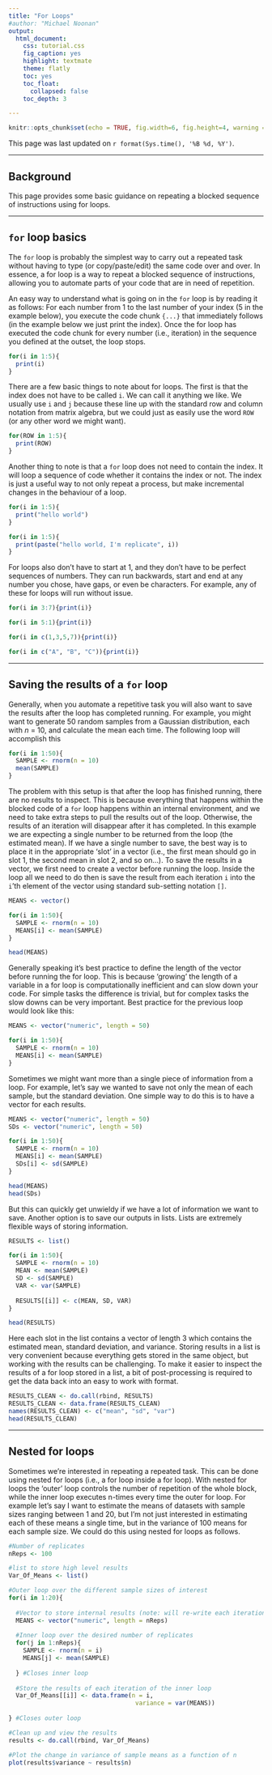 ```yaml
---
title: "For Loops"
#author: "Michael Noonan"
output:
  html_document:
    css: tutorial.css
    fig_caption: yes
    highlight: textmate
    theme: flatly
    toc: yes
    toc_float:
      collapsed: false
    toc_depth: 3

---
```


```r
knitr::opts_chunk$set(echo = TRUE, fig.width=6, fig.height=4, warning = FALSE, message = FALSE)
```
This page was last updated on `r format(Sys.time(), '%B %d, %Y')`.

* * *

## Background
This page provides some basic guidance on repeating a blocked sequence of instructions using for loops.


* * *

## `for` loop basics
The `for` loop is probably the simplest way to carry out a repeated task without having to type (or copy/paste/edit) the same code over and over. In essence, a for loop is a way to repeat a blocked sequence of instructions, allowing you to automate parts of your code that are in need of repetition.

An easy way to understand what is going on in the `for` loop is by reading it as follows: For each number from 1 to the last number of your index (5 in the example below), you execute the code chunk `{...}` that immediately follows (in the example below we just print the index). Once the for loop has executed the code chunk for every number (i.e., iteration) in the sequence you defined at the outset, the loop stops.

```r
for(i in 1:5){
  print(i)
}
```

There are a few basic things to note about for loops. The first is that the index does not have to be called `i`. We can call it anything we like. We usually use `i` and `j` because these line up with the standard row and column notation from matrix algebra, but we could just as easily use the word `ROW` (or any other word we might want).

```r
for(ROW in 1:5){
  print(ROW)
}
```

Another thing to note is that a `for` loop does not need to contain the index. It will loop a sequence of code whether it contains the index or not. The index is just a useful way to not only repeat a process, but make incremental changes in the behaviour of a loop.

```r
for(i in 1:5){
  print("hello world")
}

for(i in 1:5){
  print(paste("hello world, I'm replicate", i))
}
```

For loops also don't have to start at 1, and they don't have to be perfect sequences of numbers. They can run backwards, start and end at any number you chose, have gaps, or even be characters. For example, any of these for loops will run without issue.

```r
for(i in 3:7){print(i)}

for(i in 5:1){print(i)}

for(i in c(1,3,5,7)){print(i)}

for(i in c("A", "B", "C")){print(i)}
```


* * *
## Saving the results of a `for` loop

Generally, when you automate a repetitive task you will also want to save the results after the loop has completed running. For example, you might want to generate 50 random samples from a Gaussian distribution, each with $n$ = 10, and calculate the mean each time. The following loop will accomplish this

```r
for(i in 1:50){
  SAMPLE <- rnorm(n = 10)
  mean(SAMPLE)
}
```

The problem with this setup is that after the loop has finished running, there are no results to inspect. This is because everything that happens within the blocked code of a `for` loop happens within an internal environment, and we need to take extra steps to pull the results out of the loop. Otherwise, the results of an iteration will disappear after it has completed. In this example we are expecting a single number to be returned from the loop (the estimated mean). If we have a single number to save, the best way is to place it in the appropriate 'slot' in a vector (i.e., the first mean should go in slot 1, the second mean in slot 2, and so on...). To save the results in a vector, we first need to create a vector before running the loop. Inside the loop all we need to do then is save the result from each iteration `i` into the `i`'th element of the vector using standard sub-setting notation `[]`.

```r
MEANS <- vector()

for(i in 1:50){
  SAMPLE <- rnorm(n = 10)
  MEANS[i] <- mean(SAMPLE)
}

head(MEANS)
```

Generally speaking it's best practice to define the length of the vector before running the for loop. This is because 'growing' the length of a variable in a for loop is computationally inefficient and can slow down your code. For simple tasks the difference is trivial, but for complex tasks the slow downs can be very important. Best practice for the previous loop would look like this:


```r
MEANS <- vector("numeric", length = 50)

for(i in 1:50){
  SAMPLE <- rnorm(n = 10)
  MEANS[i] <- mean(SAMPLE)
}
```

Sometimes we might want more than a single piece of information from a loop. For example, let's say we wanted to save not only the mean of each sample, but the standard deviation. One simple way to do this is to have a vector for each results.

```r
MEANS <- vector("numeric", length = 50)
SDs <- vector("numeric", length = 50)

for(i in 1:50){
  SAMPLE <- rnorm(n = 10)
  MEANS[i] <- mean(SAMPLE)
  SDs[i] <- sd(SAMPLE)
}

head(MEANS)
head(SDs)
```

But this can quickly get unwieldy if we have a lot of information we want to save. Another option is to save our outputs in lists. Lists are extremely flexible ways of storing information.

```r
RESULTS <- list()

for(i in 1:50){
  SAMPLE <- rnorm(n = 10)
  MEAN <- mean(SAMPLE)
  SD <- sd(SAMPLE)
  VAR <- var(SAMPLE)
  
  RESULTS[[i]] <- c(MEAN, SD, VAR)
}

head(RESULTS)
```

Here each slot in the list contains a vector of length 3 which contains the estimated mean, standard deviation, and variance. Storing results in a list is very convenient because everything gets stored in the same object, but working with the results can be challenging. To make it easier to inspect the results of a for loop stored in a list, a bit of post-processing is required to get the data back into an easy to work with format.

```r
RESULTS_CLEAN <- do.call(rbind, RESULTS)
RESULTS_CLEAN <- data.frame(RESULTS_CLEAN)
names(RESULTS_CLEAN) <- c("mean", "sd", "var")
head(RESULTS_CLEAN)
```

* * *
## Nested for loops

Sometimes we're interested in repeating a repeated task. This can be done using nested for loops (i.e., a for loop inside a for loop). With nested for loops the 'outer' loop controls the number of repetition of the whole block, while the inner loop executes n-times every time the outer for loop. For example let's say I want to estimate the means of datasets with sample sizes ranging between 1 and 20, but I'm not just interested in estimating each of these means a single time, but in the variance of 100 means for each sample size. We could do this using nested for loops as follows.

```r
#Number of replicates
nReps <- 100

#list to store high level results
Var_Of_Means <- list()

#Outer loop over the different sample sizes of interest
for(i in 1:20){
  
  #Vector to store internal results (note: will re-write each iteration of outer loop)
  MEANS <- vector("numeric", length = nReps)
  
  #Inner loop over the desired number of replicates
  for(j in 1:nReps){
    SAMPLE <- rnorm(n = i)
    MEANS[j] <- mean(SAMPLE)
    
  } #Closes inner loop
  
  #Store the results of each iteration of the inner loop
  Var_Of_Means[[i]] <- data.frame(n = i,
                                   variance = var(MEANS))
  
} #Closes outer loop

#Clean up and view the results
results <- do.call(rbind, Var_Of_Means)

#Plot the change in variance of sample means as a function of n
plot(results$variance ~ results$n)
```